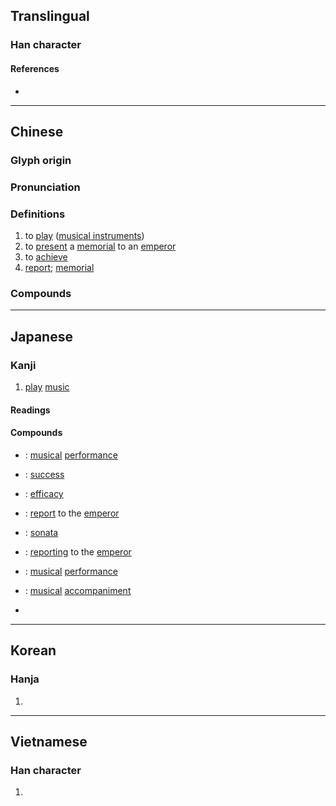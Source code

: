 {{also|秦|奉|泰}}
{{character info}}
==Translingual==

===Han character===
{{Han char|rn=37|rad=大|as=06|sn=9|four=50430|canj=QKHK|ids=⿱𡗗天}}

====References====
* {{Han ref|kx=0251.150|dkj=05915|dj=0512.140|hdz=10537.010|uh=594F|ud=22863|bh=ABB5|bd=43957}}

----

==Chinese==
{{zh-forms|alt=𠂑}}

===Glyph origin===
{{Han etym}}

===Pronunciation===
{{zh-pron
|m=zòu
|ma=Zh-zòu.ogg
|m-s=
|c=zau3,cau3
|c-t=
|g=
|h=pfs=
|j=
|mb=ce̿
|md=
|mn=qz,tw,xm,zz:chàu/twv:cháu/qz:chò/xm,zz:chò͘
|mn_note=chàu - vernacular; chò/chò͘ - literary
|mn-t=
|w=
|x=
|mc=y
|oc=y
|cat=v,n
}}

===Definitions===
{{zh-hanzi}}

# to [[play]] ([[musical instrument]]s)
# to [[present]] a [[memorial]] to an [[emperor]]
# to [[achieve]]
# [[report]]; [[memorial]]

===Compounds===
{{zh-der|吹奏樂器|奏功|奏捷|奏凱|奏鳴曲|奏效|奏樂|伴奏|獨奏|合奏|變奏|重奏|協奏|演奏|吹奏|演奏者|協奏曲|獨奏曲|助奏|奏削|奏對|奏草|劾奏|前奏曲|大協奏曲|單音奏法|前奏|封奏|彈奏|四重奏|底下奏樂|奏請|奏本|保奏|即席演奏|密奏|奏議|奏鳴曲式|奏疏|奏琴|奏摺|奏章|奏記|准奏|先斬後奏|二重奏|滑奏|條奏|啟奏|滾奏法|曲終奏雅|摺奏|敷奏|申奏|牋奏|金奏|節奏|表奏|計日奏功|間奏曲|齊奏|聯奏|鍾儀楚奏|進奏|題奏|章奏|面奏|間奏|金石奏|變奏曲}}

----

==Japanese==

===Kanji===
{{ja-kanji|grade=6|rs=大06}}

# [[play]] [[music]]

====Readings====
{{ja-readings
|goon=す
|kanon=そう
|kun=かな-でる, すす-める
}}

====Compounds====
{{der-top|Compounds}}
* {{ja-r|奏楽|そうがく}}: [[musical]] [[performance]]
* {{ja-r|奏功|そうこう}}: [[success]]
* {{ja-r|奏効|そうこう}}: [[efficacy]] 
* {{ja-r|奏上|そうじょう}}: [[report]] to the [[emperor]]
* {{ja-r|奏鳴曲|そうめいきょく}}: [[sonata]]
* {{ja-r|奏聞|そうもん}}: [[reporting]] to the [[emperor]]
* {{ja-r|演奏|えんそう}}: [[musical]] [[performance]]
* {{ja-r|伴奏|ばんそう}}: [[musical]] [[accompaniment]]
* {{ja-r|軍奏|ぐんそう}}
{{der-bottom}}

----

==Korean==

===Hanja===
{{ko-hanja|hangeul=주|rv=ju|mr=chu}}

# {{rfdef|ko|sort=大06}}

----

==Vietnamese==

===Han character===
{{vi-hantu|[[tấu]], [[táu]], [[tâu]], [[thần]]|rs=大06}}

# {{rfdef|vi|sort=大06}}